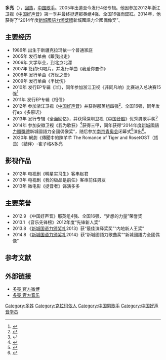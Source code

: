 {{Veil|time=2015-09-12T06:33:39+00:00}}
{{prose|time=2014-09-13T15:10:01+00:00}}
{{藝人
|姓名 = 多亮
|類型 = 男歌手
|出生日期 = {{birth_date_and _age|1985|08|04}}
|出生地點 = {{CHN}}[[新疆|新疆]][[克拉玛依|克拉玛依]]
|教育程度 = [[新疆艺术学院|新疆艺术学院]]音乐教育专业
|国籍 ={{PRC}} 
|音樂類型 = 國語流行 
|職業 = [[歌手|歌手]] 
|唱片公司 = EQ唱片（2007-2011）<br>当然娛樂（2012-2015）<br>梦响当然（2015-至今）
|经纪公司 = EQ唱片（2007-2011）<br>世纪中腾（2012-至今）
|相關團體 = [[中国好声音|中国好声音]]第一季 }}
'''多亮'''（{{bd|1985年|8月4日|catIdx=D多}}），[[回族|回族]]，[[中国|中国]][[歌手|歌手]]。2005年出道至今发行4张专辑。他因参加2012年浙江卫视《[[中国好声音|中国好声音]]》第一季并最终挺進那英组4强、全国16强而竄紅。2014年，他获得了“2014年度[[新城國語力頒獎禮|新城國語力頒獎禮]]新城國語力全國偶像奖”。

==主要经历==
*1986年 出生于新疆克拉玛依一个普通家庭
*2005年 发行单曲《跟我出走》
*2006年 大学毕业，到北京北漂 
*2007年 签约EQ唱片，并发行单曲《我爱你要你》 
*2008年 发行单曲《万世之爱》
*2009年 发行单曲《半忧伤》  
*2010年 发行EP专辑《半》，同年参加浙江卫视《非同凡响》比赛进入总决赛15强<ref>{{Cite web |url=http://ent.qq.com/a/20100808/000012.htm |title=《非同凡响》全国十强出炉 多亮含泪离场 |accessdate=2014-08-30 |archive-date=2014-09-03 |archive-url=https://web.archive.org/web/20140903090640/http://ent.qq.com/a/20100808/000012.htm |dead-url=no }}</ref>
*2011年 发行EP专辑《相信》
*2012年 参加浙江卫视《[[中国好声音|中国好声音]]》并获得那英组四强<ref>{{Cite web |url=http://gb.cri.cn/27564/2012/09/29/1042s3871702.htm |title=中国好声音吴莫愁梁博晋级 那英哭求留多亮 |accessdate=2014-08-30 |archive-date=2014-09-03 |archive-url=https://web.archive.org/web/20140903112509/http://gb.cri.cn/27564/2012/09/29/1042s3871702.htm |dead-url=no }}</ref>、全国16强，同年发行ep《多原话》
*2013年 发行专辑《全面回忆》，并获得深圳卫视《[[中国音超|中国音超]]》优秀男歌手奖<ref>{{Cite web |url=http://ent.163.com/14/0225/10/9LU0N33200031H0O.html |title=多亮中国音超后身价暴涨 加强健身誓反击杨宗纬 |accessdate=2014-08-30 |archive-date=2014-09-03 |archive-url=https://web.archive.org/web/20140903140809/http://ent.163.com/14/0225/10/9LU0N33200031H0O.html |dead-url=no }}</ref> 
*2014年 参加安徽卫视《我为歌狂》<ref>{{Cite web |url=http://news.xinhuanet.com/ent/2014-06/11/c_126605374.htm |title=多亮《我为歌狂》再受关注 新专辑有望邀约林夕 |accessdate=2014-08-30 |archive-date=2014-09-03 |archive-url=https://web.archive.org/web/20140903090702/http://news.xinhuanet.com/ent/2014-06/11/c_126605374.htm |dead-url=no }}</ref>获得三甲，同年获得“2014年度[[新城國語力頒獎禮|新城國語力頒獎禮]]新城國語力全國偶像奖”，随后参加[[南京青奥会|南京青奥会]]闭幕式<ref>{{Cite web |url=http://www.yangtse.com/gd/2014-08-29/260623.html |title=多亮献唱《青春之城》 亮相青奥会闭幕式 |access-date=2014-08-30 |archive-url=https://web.archive.org/web/20140903150034/http://www.yangtse.com/gd/2014-08-29/260623.html |archive-date=2014-09-03 |dead-url=yes }}</ref>演出<ref>{{Cite web |url=http://news.xinhuanet.com/ent/2014-08/28/c_126929339.htm |title=多亮香江获全国偶像奖 青奥会闭幕登台献唱 |accessdate=2014-08-30 |archive-date=2014-09-03 |archive-url=https://web.archive.org/web/20140903085139/http://news.xinhuanet.com/ent/2014-08/28/c_126929339.htm |dead-url=no }}</ref>。
*2020年 網劇《傳聞中的陳芊芊 The Romance of Tiger and Rose》OST（插曲）〈結伴〉-崔子格&多亮 
==影视作品==
*2012年 电视剧《明星实习生》客串赵君
*2013年 电视剧《我的极品是前任》客串前任男友 
*2013年 微电影《捉音者》饰演多多

==主要荣誉==
*2012.9 《中国好声音》那英组4强、全国16强、“梦想的力量”荣誉奖
*2013.1 《音乐先锋榜》2012年度“先锋新人奖”
*2013.8 《[[新城国语力颁奖礼|新城国语力颁奖礼]]2013》获“最佳演绎奖奖”“内地新人王奖” 
*2014.8 《[[新城国语力颁奖礼|新城国语力颁奖礼]]2014》获“新城國語力歌曲奖”“新城國語力全國偶像”

==参考文献==
{{reflist}}
==外部链接==
*[http://weibo.com/duoliang 多亮 官方微博]{{Wayback|url=http://weibo.com/duoliang |date=20130912021724 }} 
*[http://music.baidu.com/artist/12893750 多亮 官方音乐]{{Wayback|url=http://music.baidu.com/artist/12893750 |date=20150607234057 }}


{{好声音家族}}
[[Category:多姓|Category:多姓]]
[[Category:克拉玛依人|Category:克拉玛依人]]
[[Category:中国男歌手|Category:中国男歌手]] 
[[Category:中国好声音学员|Category:中国好声音学员]]